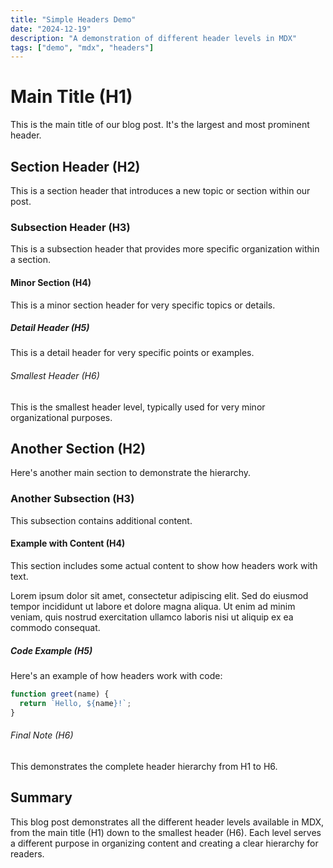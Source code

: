 ```yaml
---
title: "Simple Headers Demo"
date: "2024-12-19"
description: "A demonstration of different header levels in MDX"
tags: ["demo", "mdx", "headers"]
---
```


# Main Title (H1)

This is the main title of our blog post. It's the largest and most prominent header.

## Section Header (H2)

This is a section header that introduces a new topic or section within our post.

### Subsection Header (H3)

This is a subsection header that provides more specific organization within a section.

#### Minor Section (H4)

This is a minor section header for very specific topics or details.

##### Detail Header (H5)

This is a detail header for very specific points or examples.

###### Smallest Header (H6)

This is the smallest header level, typically used for very minor organizational purposes.

## Another Section (H2)

Here's another main section to demonstrate the hierarchy.

### Another Subsection (H3)

This subsection contains additional content.

#### Example with Content (H4)

This section includes some actual content to show how headers work with text.

Lorem ipsum dolor sit amet, consectetur adipiscing elit. Sed do eiusmod tempor incididunt ut labore et dolore magna aliqua. Ut enim ad minim veniam, quis nostrud exercitation ullamco laboris nisi ut aliquip ex ea commodo consequat.

##### Code Example (H5)

Here's an example of how headers work with code:

```javascript
function greet(name) {
  return `Hello, ${name}!`;
}
```

###### Final Note (H6)

This demonstrates the complete header hierarchy from H1 to H6.

## Summary

This blog post demonstrates all the different header levels available in MDX, from the main title (H1) down to the smallest header (H6). Each level serves a different purpose in organizing content and creating a clear hierarchy for readers. 